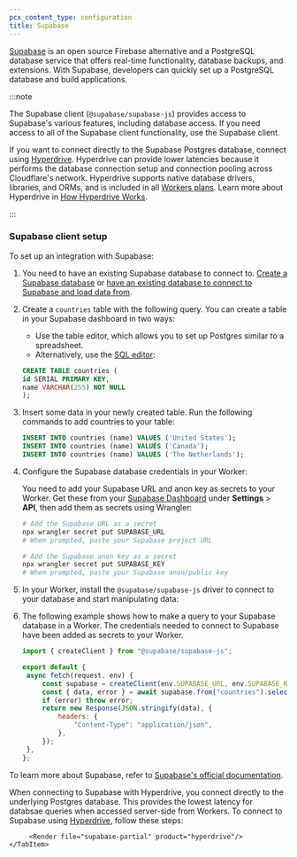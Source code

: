 ```yaml
---
pcx_content_type: configuration
title: Supabase
---
```



[Supabase](https://supabase.com/) is an open source Firebase alternative and a PostgreSQL database service that offers real-time functionality, database backups, and extensions. With Supabase, developers can quickly set up a PostgreSQL database and build applications.

:::note

The Supabase client (`@supabase/supabase-js`) provides access to Supabase's various features, including database access. If you need access to all of the Supabase client functionality, use the Supabase client. 

If you want to connect directly to the Supabase Postgres database, connect using [Hyperdrive](/hyperdrive). Hyperdrive can provide lower latencies because it performs the database connection setup and connection pooling across Cloudflare's network. Hyperdrive supports native database drivers, libraries, and ORMs, and is included in all [Workers plans](/hyperdrive/platform/pricing/). Learn more about Hyperdrive in [How Hyperdrive Works](/hyperdrive/configuration/how-hyperdrive-works/). 

:::

<Tabs>
	    <TabItem label="Supabase client">

### Supabase client setup

To set up an integration with Supabase:

1. You need to have an existing Supabase database to connect to. [Create a Supabase database](https://supabase.com/docs/guides/database/tables#creating-tables) or [have an existing database to connect to Supabase and load data from](https://supabase.com/docs/guides/database/tables#loading-data).

2. Create a `countries` table with the following query. You can create a table in your Supabase dashboard in two ways:

   - Use the table editor, which allows you to set up Postgres similar to a spreadsheet.
   - Alternatively, use the [SQL editor](https://supabase.com/docs/guides/database/overview#the-sql-editor):

   ```sql
   CREATE TABLE countries (
   id SERIAL PRIMARY KEY,
   name VARCHAR(255) NOT NULL
   );
   ```

3. Insert some data in your newly created table. Run the following commands to add countries to your table:

   ```sql
   INSERT INTO countries (name) VALUES ('United States');
   INSERT INTO countries (name) VALUES ('Canada');
   INSERT INTO countries (name) VALUES ('The Netherlands');
   ```

4. Configure the Supabase database credentials in your Worker:

   You need to add your Supabase URL and anon key as secrets to your Worker. Get these from your [Supabase Dashboard](https://supabase.com/dashboard) under **Settings** > **API**, then add them as secrets using Wrangler:

   ```sh
   # Add the Supabase URL as a secret
   npx wrangler secret put SUPABASE_URL
   # When prompted, paste your Supabase project URL

   # Add the Supabase anon key as a secret
   npx wrangler secret put SUPABASE_KEY
   # When prompted, paste your Supabase anon/public key
   ```

5. In your Worker, install the `@supabase/supabase-js` driver to connect to your database and start manipulating data:

   <PackageManagers pkg="@supabase/supabase-js" />

6. The following example shows how to make a query to your Supabase database in a Worker. The credentials needed to connect to Supabase have been added as secrets to your Worker.

   ```js
   import { createClient } from "@supabase/supabase-js";

   export default {
   	async fetch(request, env) {
   		const supabase = createClient(env.SUPABASE_URL, env.SUPABASE_KEY);
   		const { data, error } = await supabase.from("countries").select("*");
   		if (error) throw error;
   		return new Response(JSON.stringify(data), {
   			headers: {
   				"Content-Type": "application/json",
   			},
   		});
   	},
   };
   ```

To learn more about Supabase, refer to [Supabase's official documentation](https://supabase.com/docs).

</TabItem>
	<TabItem label="Hyperdrive">

When connecting to Supabase with Hyperdrive, you connect directly to the underlying Postgres database. This provides the lowest latency for databsae queries when accessed server-side from Workers. To connect to Supabase using [Hyperdrive](/hyperdrive), follow these steps:

         <Render file="supabase-partial" product="hyperdrive"/>
    </TabItem>

</Tabs>
